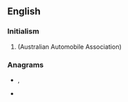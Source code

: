 ==English==

===Initialism===
{{rfc-header|Initialism}}
{{head|en|initialism}}

# {{w|Royal Automobile Club of Tasmania}} (Australian Automobile Association)

===Anagrams===
* {{l|en|cart}}, {{l|en|CART}}
* {{l|en|C-rat}}